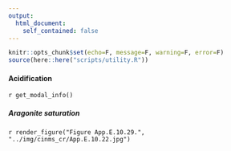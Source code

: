 ```yaml
---
output:
  html_document:
    self_contained: false
---
```


```r
knitr::opts_chunk$set(echo=F, message=F, warning=F, error=F)
source(here::here("scripts/utility.R"))
```

#### Acidification

`r get_modal_info()`

##### Aragonite saturation

`r render_figure("Figure App.E.10.29.", "../img/cinms_cr/App.E.10.22.jpg")`

